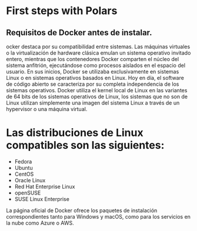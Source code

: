 # First steps with Polars
## Requisitos de Docker antes de instalar.
ocker destaca por su compatibilidad entre sistemas. Las máquinas virtuales o la virtualización de hardware clásica emulan un sistema operativo invitado entero, mientras que los contenedores Docker comparten el núcleo del sistema anfitrión, ejecutándose como procesos aislados en el espacio del usuario. En sus inicios, Docker se utilizaba exclusivamente en sistemas Linux o en sistemas operativos basados en Linux. Hoy en día, el software de código abierto se caracteriza por su completa independencia de los sistemas operativos. Docker utiliza el kernel local de Linux en las variantes de 64 bits de los sistemas operativos de Linux, los sistemas que no son de Linux utilizan simplemente una imagen del sistema Linux a través de un hypervisor o una máquina virtual.

# Las distribuciones de Linux compatibles son las siguientes:

* Fedora
* Ubuntu
* CentOS
* Oracle Linux
* Red Hat Enterprise Linux
* openSUSE
* SUSE Linux Enterprise

La página oficial de Docker ofrece los paquetes de instalación correspondientes tanto para Windows y macOS, como para los servicios en la nube como Azure o AWS.